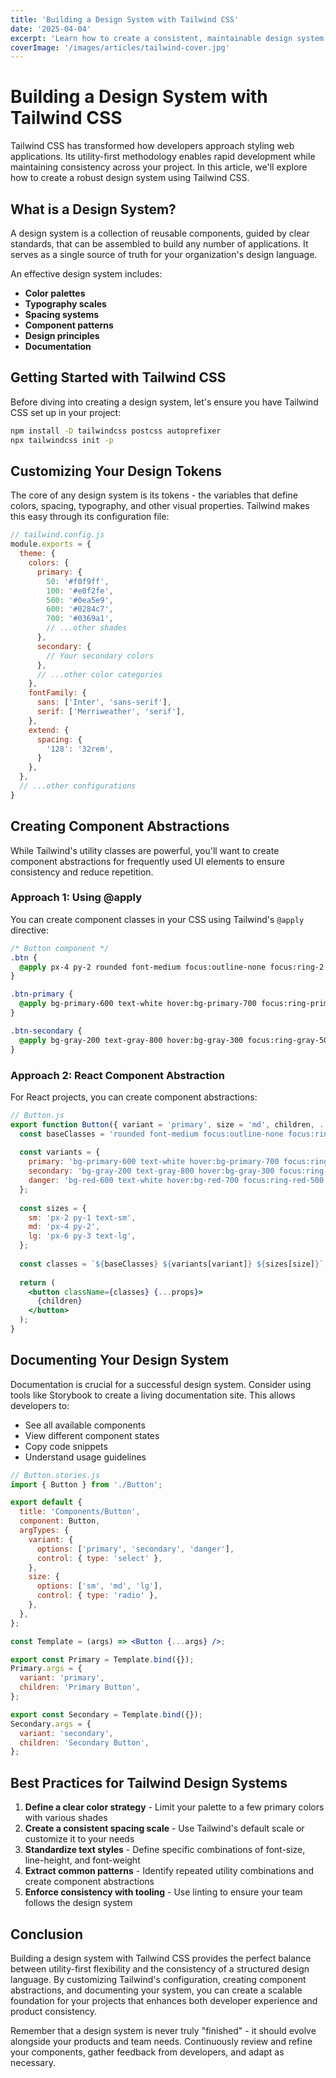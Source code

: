 ```yaml
---
title: 'Building a Design System with Tailwind CSS'
date: '2025-04-04'
excerpt: 'Learn how to create a consistent, maintainable design system using Tailwind CSS that scales across large projects while maintaining developer productivity.'
coverImage: '/images/articles/tailwind-cover.jpg'
---
```


# Building a Design System with Tailwind CSS

Tailwind CSS has transformed how developers approach styling web applications. Its utility-first methodology enables rapid development while maintaining consistency across your project. In this article, we'll explore how to create a robust design system using Tailwind CSS.

## What is a Design System?

A design system is a collection of reusable components, guided by clear standards, that can be assembled to build any number of applications. It serves as a single source of truth for your organization's design language.

An effective design system includes:

- **Color palettes**
- **Typography scales**
- **Spacing systems**
- **Component patterns**
- **Design principles**
- **Documentation**

## Getting Started with Tailwind CSS

Before diving into creating a design system, let's ensure you have Tailwind CSS set up in your project:

```bash
npm install -D tailwindcss postcss autoprefixer
npx tailwindcss init -p
```

## Customizing Your Design Tokens

The core of any design system is its tokens - the variables that define colors, spacing, typography, and other visual properties. Tailwind makes this easy through its configuration file:

```javascript
// tailwind.config.js
module.exports = {
  theme: {
    colors: {
      primary: {
        50: '#f0f9ff',
        100: '#e0f2fe',
        500: '#0ea5e9',
        600: '#0284c7',
        700: '#0369a1',
        // ...other shades
      },
      secondary: {
        // Your secondary colors
      },
      // ...other color categories
    },
    fontFamily: {
      sans: ['Inter', 'sans-serif'],
      serif: ['Merriweather', 'serif'],
    },
    extend: {
      spacing: {
        '128': '32rem',
      }
    },
  },
  // ...other configurations
}
```

## Creating Component Abstractions

While Tailwind's utility classes are powerful, you'll want to create component abstractions for frequently used UI elements to ensure consistency and reduce repetition.

### Approach 1: Using @apply

You can create component classes in your CSS using Tailwind's `@apply` directive:

```css
/* Button component */
.btn {
  @apply px-4 py-2 rounded font-medium focus:outline-none focus:ring-2 focus:ring-offset-2 transition;
}

.btn-primary {
  @apply bg-primary-600 text-white hover:bg-primary-700 focus:ring-primary-500;
}

.btn-secondary {
  @apply bg-gray-200 text-gray-800 hover:bg-gray-300 focus:ring-gray-500;
}
```

### Approach 2: React Component Abstraction

For React projects, you can create component abstractions:

```jsx
// Button.js
export function Button({ variant = 'primary', size = 'md', children, ...props }) {
  const baseClasses = 'rounded font-medium focus:outline-none focus:ring-2 focus:ring-offset-2 transition';
  
  const variants = {
    primary: 'bg-primary-600 text-white hover:bg-primary-700 focus:ring-primary-500',
    secondary: 'bg-gray-200 text-gray-800 hover:bg-gray-300 focus:ring-gray-500',
    danger: 'bg-red-600 text-white hover:bg-red-700 focus:ring-red-500',
  };
  
  const sizes = {
    sm: 'px-2 py-1 text-sm',
    md: 'px-4 py-2',
    lg: 'px-6 py-3 text-lg',
  };
  
  const classes = `${baseClasses} ${variants[variant]} ${sizes[size]}`;
  
  return (
    <button className={classes} {...props}>
      {children}
    </button>
  );
}
```

## Documenting Your Design System

Documentation is crucial for a successful design system. Consider using tools like Storybook to create a living documentation site. This allows developers to:

- See all available components
- View different component states
- Copy code snippets
- Understand usage guidelines

```jsx
// Button.stories.js
import { Button } from './Button';

export default {
  title: 'Components/Button',
  component: Button,
  argTypes: {
    variant: {
      options: ['primary', 'secondary', 'danger'],
      control: { type: 'select' },
    },
    size: {
      options: ['sm', 'md', 'lg'],
      control: { type: 'radio' },
    },
  },
};

const Template = (args) => <Button {...args} />;

export const Primary = Template.bind({});
Primary.args = {
  variant: 'primary',
  children: 'Primary Button',
};

export const Secondary = Template.bind({});
Secondary.args = {
  variant: 'secondary',
  children: 'Secondary Button',
};
```

## Best Practices for Tailwind Design Systems

1. **Define a clear color strategy** - Limit your palette to a few primary colors with various shades
2. **Create a consistent spacing scale** - Use Tailwind's default scale or customize it to your needs
3. **Standardize text styles** - Define specific combinations of font-size, line-height, and font-weight
4. **Extract common patterns** - Identify repeated utility combinations and create component abstractions
5. **Enforce consistency with tooling** - Use linting to ensure your team follows the design system

## Conclusion

Building a design system with Tailwind CSS provides the perfect balance between utility-first flexibility and the consistency of a structured design language. By customizing Tailwind's configuration, creating component abstractions, and documenting your system, you can create a scalable foundation for your projects that enhances both developer experience and product consistency.

Remember that a design system is never truly "finished" - it should evolve alongside your products and team needs. Continuously review and refine your components, gather feedback from developers, and adapt as necessary.